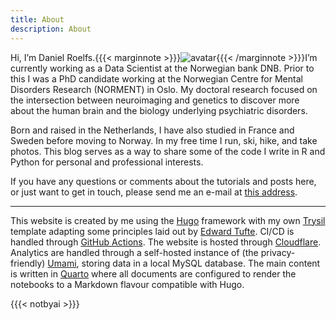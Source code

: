 ```yaml
---
title: About
description: About
---
```


Hi, I'm Daniel Roelfs.{{{< marginnote >}}}![avatar](/avatar.png){{{< /marginnote >}}}I'm currently working as a Data Scientist at the Norwegian bank DNB. Prior to this I was a PhD candidate working at the Norwegian Centre for Mental Disorders Research (NORMENT) in Oslo. My doctoral research focused on the intersection between neuroimaging and genetics to discover more about the human brain and the biology underlying psychiatric disorders.

Born and raised in the Netherlands, I have also studied in France and Sweden before moving to Norway. In my free time I run, ski, hike, and take photos. This blog serves as a way to share some of the code I write in R and Python for personal and professional interests.

If you have any questions or comments about the tutorials and posts here, or just want to get in touch, please send me an e-mail at [this address](mailto:answer_salt8f@icloud.com).

---

This website is created by me using the [Hugo](https://gohugo.io) framework with my own [Trysil](https://danielroelfs.github.io/hugo-theme-trysil/) template adapting some principles laid out by [Edward Tufte](https://github.com/edwardtufte/tufte-css). CI/CD is handled through [GitHub Actions](https://github.com/features/actions). The website is hosted through [Cloudflare](https://www.cloudflare.com). Analytics are handled through a self-hosted instance of (the privacy-friendly) [Umami](https://umami.is), storing data in a local MySQL database. The main content is written in [Quarto](https://quarto.org) where all documents are configured to render the notebooks to a Markdown flavour compatible with Hugo.

{{{< notbyai >}}}
